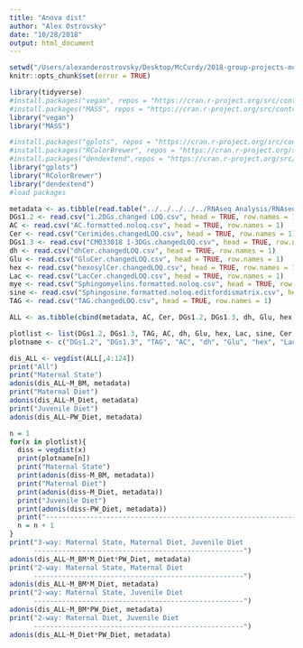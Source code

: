 ```yaml
---
title: "Anova dist"
author: "Alex Ostrovsky"
date: "10/28/2018"
output: html_document
---
```

```r
setwd("/Users/alexanderostrovsky/Desktop/McCurdy/2018-group-projects-mccurdy/LipidData/LipidData/CSVs from given data/Processed CSVs (format and LOQ)/Modified LOQ/")
knitr::opts_chunk$set(error = TRUE)
```

```r

library(tidyverse)
#install.packages("vegan", repos = "https://cran.r-project.org/src/contrib/vegan_2.5-2.tar.gz")
#install.packages("MASS", repos = "https://cran.r-project.org/src/contrib/MASS_7.3-50.tar.gz")
library("vegan")
library("MASS")

#install.packages("gplots", repos = "https://cran.r-project.org/src/contrib/gplots_3.0.1.tar.gz")
#install.packages("RColorBrewer", repos = "https://cran.r-project.org/src/contrib/RColorBrewer_1.1-2.tar.gz")
#install.packages("dendextend",repos = "https://cran.r-project.org/src/contrib/dendextend_1.8.0.tar.gz")
library("gplots")
library("RColorBrewer")
library("dendextend")
#load packages
```

```r
metadata <- as.tibble(read.table("../../../../../RNAseq Analysis/RNAseq Analysis/metadata.txt", header = TRUE, row.names = 1)[c(2, 4:15, 17:25, 27:40),2:4])
DGs1.2 <- read.csv("1.2DGs.changed LOQ.csv", head = TRUE, row.names = 1)
AC <- read.csv("AC.formatted.noloq.csv", head = TRUE, row.names = 1)
Cer <- read.csv("Cerimides.changedLOQ.csv", head = TRUE, row.names = 1)
DGs1.3 <- read.csv("CM033018 1-3DGs.changedLOQ.csv", head = TRUE, row.names = 1)
dh <- read.csv("dhCer.changedLOQ.csv", head = TRUE, row.names = 1)
Glu <- read.csv("GluCer.changedLOQ.csv", head = TRUE, row.names = 1)
hex <- read.csv("hexosylCer.changedLOQ.csv", head = TRUE, row.names = 1)
Lac <- read.csv("LacCer.changedLOQ.csv", head = TRUE, row.names = 1)
mye <- read.csv("Sphingomyelins.formatted.noloq.csv", head = TRUE, row.names = 1)
sine <- read.csv("Sphingosine.formatted.noloq.editfordismatrix.csv", header = TRUE, row.names = 1)
TAG <- read.csv("TAG.changedLOQ.csv", head = TRUE, row.names = 1)

ALL <- as.tibble(cbind(metadata, AC, Cer, DGs1.2, DGs1.3, dh, Glu, hex, Lac, mye, sine, TAG))

plotlist <- list(DGs1.2, DGs1.3, TAG, AC, dh, Glu, hex, Lac, sine, Cer, mye)
plotname <- c("DGs1.2", "DGs1.3", "TAG", "AC", "dh", "Glu", "hex", "Lac", "sine", "Cer", "mye")
```


```r
dis_ALL <- vegdist(ALL[,4:124])
print("All")
print("Maternal State")
adonis(dis_ALL~M_BM, metadata)
print("Maternal Diet")
adonis(dis_ALL~M_Diet, metadata)
print("Juvenile Diet")
adonis(dis_ALL~PW_Diet, metadata)

n = 1
for(x in plotlist){
  diss = vegdist(x)
  print(plotname[n])
  print("Maternal State")
  print(adonis(diss~M_BM, metadata))
  print("Maternal Diet")
  print(adonis(diss~M_Diet, metadata))
  print("Juvenile Diet")
  print(adonis(diss~PW_Diet, metadata))
  print("------------------------------------------------------------------------------")
  n = n + 1
}
print("3-way: Maternal State, Maternal Diet, Juvenile Diet
      ----------------------------------------------------")
adonis(dis_ALL~M_BM*M_Diet*PW_Diet, metadata)
print("2-way: Maternal State, Maternal Diet
      ----------------------------------------------------")
adonis(dis_ALL~M_BM*M_Diet, metadata)
print("2-way: Maternal State, Juvenile Diet
      ----------------------------------------------------")
adonis(dis_ALL~M_BM*PW_Diet, metadata)
print("2-way: Maternal Diet, Juvenile Diet
      ----------------------------------------------------")
adonis(dis_ALL~M_Diet*PW_Diet, metadata)
```

